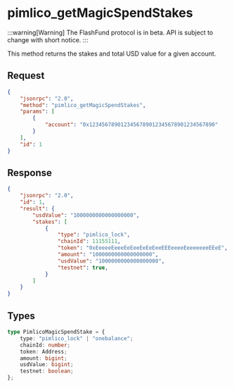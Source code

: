 # pimlico_getMagicSpendStakes

:::warning[Warning]
The FlashFund protocol is in beta. API is subject to change with short notice.
:::

This method returns the stakes and total USD value for a given account.

## Request

```json
{
    "jsonrpc": "2.0",
    "method": "pimlico_getMagicSpendStakes",
    "params": [
        {
            "account": "0x1234567890123456789012345678901234567890"
        }
    ],
    "id": 1
}
```

## Response

```json
{
    "jsonrpc": "2.0",
    "id": 1,
    "result": {
        "usdValue": "1000000000000000000",
        "stakes": [
            {
                "type": "pimlico_lock",
                "chainId": 11155111,
                "token": "0xEeeeeEeeeEeEeeEeEeEeeEEEeeeeEeeeeeeeEEeE",
                "amount": "1000000000000000000",
                "usdValue": "1000000000000000000",
                "testnet": true,
            }
        ]
    }
}
```

## Types

```typescript
type PimlicoMagicSpendStake = {
    type: "pimlico_lock" | "onebalance";
    chainId: number;
    token: Address;
    amount: bigint;
    usdValue: bigint;
    testnet: boolean;
};
``` 